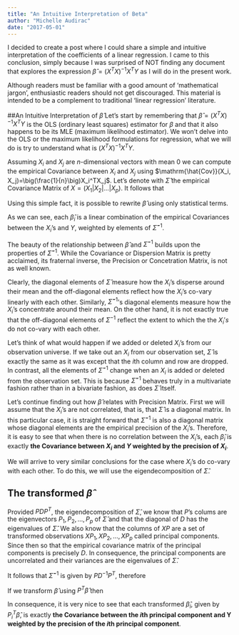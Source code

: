 ```yaml
---
title: "An Intuitive Interpretation of Beta"
author: "Michelle Audirac"
date: "2017-05-01"
---
```


I decided to create a post where I could share a simple and intuitive interpretation of the coefficients of a linear regression. I came to this conclusion, simply because I was surprised of NOT finding any document that explores the expression $\hat\beta = (X^TX)^{-1}X^TY$ as I will do in the present work.

Although readers must be familiar with a good amount of 'mathematical jargon', enthusiastic readers should not get discouraged. This material is intended to be a complement to traditional 'linear regression' literature. 

<!--Finance professionals whose careers are related to Asset Management understand the relevance of $\hat\beta$ provided the common use of CAPM in the field. This is why my post 'CAPM example' is specially addressed to portfolio analytics users. In the 'CAPM example' post, theory is put into practice and the results that are shown here are proven using code and data.-->

##An Intuitive Interpretation of $\hat\beta$
Let's start by remembering that $\hat\beta = (X^TX)^{-1}X^TY$ is the OLS (ordinary least squares) estimator for $\beta$ and that it also happens to be its MLE (maximum likelihood estimator). We won't delve into the OLS or the maximum likelihood formulations for regression, what we will do is try to understand what is $(X^TX)^{-1}X^TY$.

Assuming $X_i$ and $X_j$ are $n$-dimensional vectors with mean 0 we can compute the empirical Covariance between $X_i$ and $X_j$ using $\mathrm{\hat{Cov}}(X_i, X_j)=\big(\frac{1}{n}\big)X_i^TX_j$. Let's denote with $\hat\Sigma$ the empirical Covariance Matrix of $X = (X_1| X_2|\dots|X_p)$. It follows that

\begin{equation}
\hat\Sigma

= \Big(\frac{1}{n}\Big) X^TX 

= \Big(\frac{1}{n}\Big) \begin{pmatrix}
X_1^TX_1 & X_1^TX_2 & \ldots &X_1^TX_p \\
\vdots & \vdots & \ddots & \vdots \\
X_p^TX_1 & X_p^TX_2 & \ldots &X_p^TX_p
\end{pmatrix}

\end{equation} 

Using this simple fact, it is possible to rewrite $\hat\beta$ using only statistical terms. 
\begin{equation}
\hat\beta=(X^TX)^{-1}X^TY

= \frac{1}{n}\hat\Sigma^{-1} X^TY

= \frac{1}{n}\hat\Sigma^{-1} \begin{pmatrix}
X_1^TY\\
X_2^TY\\
\vdots\\
X_p^TY
\end{pmatrix}

= \hat\Sigma^{-1} \begin{pmatrix}
\mathrm{\hat{Cov}}(X_1, Y)\\
\mathrm{\hat{Cov}}(X_2, Y)\\
\vdots\\
\mathrm{\hat{Cov}}(X_p, Y)\\
\end{pmatrix}

= \hat\Sigma^{-1}\mathrm{\hat{Cov}}(X, Y)

\end{equation}

As we can see, each $\hat\beta_i$ is a linear combination of the empirical Covariances between the $X_i$'s and $Y$, weighted by elements of $\hat\Sigma^{-1}$.

The beauty of the relationship between $\hat\beta$ and $\hat\Sigma^{-1}$ builds upon the properties of $\hat\Sigma^{-1}$. While the Covariance or Dispersion Matrix is pretty acclaimed, its fraternal inverse, the Precision or Concetration Matrix, is not as well known.

Clearly, the diagonal elements of $\hat\Sigma$ measure how the $X_i$'s disperse around their mean and the off-diagonal elements reflect how the $X_i$'s co-vary linearly with each other. Similarly, $\hat\Sigma^{-1}$'s diagonal elements measure how the $X_i$'s concentrate around their mean. On the other hand, it is not exactly true that the off-diagonal elements of $\Sigma^{-1}$ reflect the extent to which the the $X_i's$ do not co-vary with each other. 

Let's think of what would happen if we added or deleted $X_i$'s from our observation universe. If we take out an $X_i$ from our observation set, $\hat\Sigma$ is exactly the same as it was except that the $i$th column and row are dropped. In contrast, all the elements of $\hat\Sigma^{-1}$ change when an $X_i$ is added or deleted from the observation set. This is because $\hat\Sigma^{-1}$ behaves truly in a multivariate fashion rather than in a bivariate fashion, as does $\hat\Sigma$ itself. 

Let's continue finding out how $\hat\beta$ relates with Precision Matrix. First we will assume that the $X_i$'s are not correlated, that is, that $\hat\Sigma$ is a diagonal matrix. In this particular case, it is straight forward that $\hat\Sigma^{-1}$ is also a diagonal matrix whose diagonal elements are the empirical precision of the $X_i$'s. Therefore, it is easy to see that when there is no correlation between the $X_i$'s, each $\hat\beta_i$ is exactly **the Covariance between $X_i$ and $Y$ weighted by the precision of $X_i$**.

We will arrive to very similar conclusions for the case where $X_i$'s do co-vary with each other. To do this, we will use the eigendecomposition of $\hat\Sigma$. 

## The transformed $\hat\beta$
Provided $PDP^T$, the eigendecomposition of $\hat\Sigma$, we know that $P$'s colums are the eigenvectors $P_1, P_2,\ldots, P_p$ of $\hat\Sigma$ and that the diagonal of $D$ has the eigenvalues of $\hat\Sigma$. We also know that the columns of $XP$ are a set of transformed observations $XP_1, XP_2,\ldots, XP_p$ called principal components. Since
\begin{equation}
\mathrm{PDP^T}=\hat\Sigma=\frac{1}{n}X^TX
\end{equation}
then
\begin{equation}
D=\frac{1}{n}P^TX^TXP=\frac{1}{n}(XP)^TXP
\end{equation}
so that the empirical covariance matrix of the principal components is precisely $D$. In consequence, the principal components are uncorrelated and their variances are the eigenvalues of $\hat\Sigma$.

It follows that $\hat\Sigma^{-1}$ is given by $PD^{-1}P^T$, therefore 

\begin{align}
\hat\beta &= \hat\Sigma^{-1}\mathrm{\hat{Cov}}(X, Y) \\
&= PD^{-1}P^T\mathrm{\hat{Cov}}(X, Y) \\
&= PD^{-1}\mathrm{\hat{Cov}}(XP, Y) \\
\end{align}

If we transform $\hat\beta$ using $P^T\hat\beta$ then 
\begin{equation}
\mathrm{P}^T\beta = \mathrm{D^{-1}}\mathrm{\hat{Cov}}(XP, Y)
\end{equation}

In consequence, it is very nice to see that each transformed $\hat\beta_i$, given by $P_i^T\hat\beta$, is exactly **the Covariance between the $i$th principal component and Y weighted by the precision of the $i$th principal component**.
